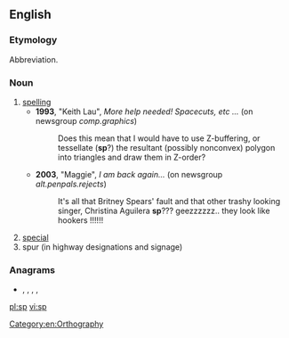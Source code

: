 {{also|Sp|SP|sp.|s/p|Sp.|s.p.|ś.p.}}
==English==

===Etymology===
Abbreviation.

===Noun===
{{en-noun|?}}

# [[spelling]] {{qualifier|often used when correcting or questioning one's own spelling}}
#* '''1993''', "Keith Lau", ''More help needed! Spacecuts, etc ...'' (on newsgroup ''comp.graphics'')
#*: Does this mean that I would have to use Z-buffering, or tessellate ('''sp'''?) the resultant (possibly nonconvex) polygon into triangles and draw them in Z-order?
#* '''2003''', "Maggie", ''I am back again...'' (on newsgroup ''alt.penpals.rejects'')
#*: It's all that Britney Spears' fault and that other trashy looking singer, Christina Aguilera '''sp'''??? geezzzzzz.. they look like hookers !!!!!!
# [[special]]
# spur  (in highway designations and signage)

===Anagrams===
* {{l|en|P's}}, {{l|en|PS}}, {{l|en|Ps.}}, {{l|en|p's}}, {{l|en|p.s.}}

[[Category:en:Orthography]]

[[pl:sp]]
[[vi:sp]]